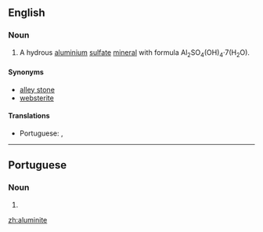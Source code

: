 ==English==

===Noun===
{{en-noun|-}}
{{wikipedia}}

# A hydrous [[aluminium]] [[sulfate]] [[mineral]] with formula Al<sub>2</sub>SO<sub>4</sub>(OH)<sub>4</sub>·7(H<sub>2</sub>O).

====Synonyms====
* [[alley stone]]
* [[websterite]]

====Translations====
{{trans-top|a hydrous aluminium sulfate mineral}}
* Portuguese: {{t|pt|aluminita|f}}, {{t|pt|aluminite|f}}
{{trans-mid}}
{{trans-bottom}}

----

==Portuguese==

===Noun===
{{pt-noun|f|-}}

# {{alternative form of|aluminita|lang=pt}}

[[zh:aluminite]]